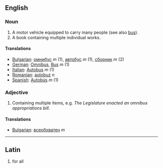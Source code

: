 ==English==

===Noun===

# A motor vehicle equipped to carry many people (see also [[bus]]).
# A book containing multiple individual works.

====Translations====
*[[Bulgarian]]: [[омнибус]] ''m'' (1), [[автобус]] ''m'' (1), [[сборник]] ''m'' (2)
*[[German]]: [[Omnibus]], [[Bus]] ''m'' (1)
*[[Italian]]: [[Autobus]] ''m'' (1)
*[[Romanian]]: [[autobuz]] ''n''
*[[Spanish]]: [[Autobús]] ''m'' (1)

===Adjective===

# Containing multiple items, e.g. ''The Legislature enacted an omnibus appropriations bill''.

====Translations====
*[[Bulgarian]]: [[всеобхватен]] ''m'' 

----

==Latin==
#for all